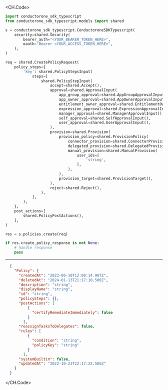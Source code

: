 
<CH.Code>
```python Create.py
import conductorone_sdk_typescript
from conductorone_sdk_typescript.models import shared

s = conductorone_sdk_typescript.ConductoroneSDKTypescript(
    security=shared.Security(
        bearer_auth="<YOUR_BEARER_TOKEN_HERE>",
        oauth="Bearer <YOUR_ACCESS_TOKEN_HERE>",
    ),
)

req = shared.CreatePolicyRequest(
    policy_steps={
        'key': shared.PolicyStepsInput(
            steps=[
                shared.PolicyStepInput(
                    accept=shared.Accept(),
                    approval=shared.ApprovalInput(
                        app_group_approval=shared.AppGroupApprovalInput(),
                        app_owner_approval=shared.AppOwnerApprovalInput(),
                        entitlement_owner_approval=shared.EntitlementOwnerApprovalInput(),
                        expression_approval=shared.ExpressionApprovalInput(),
                        manager_approval=shared.ManagerApprovalInput(),
                        self_approval=shared.SelfApprovalInput(),
                        user_approval=shared.UserApprovalInput(),
                    ),
                    provision=shared.Provision(
                        provision_policy=shared.ProvisionPolicy(
                            connector_provision=shared.ConnectorProvision(),
                            delegated_provision=shared.DelegatedProvision(),
                            manual_provision=shared.ManualProvision(
                                user_ids=[
                                    'string',
                                ],
                            ),
                        ),
                        provision_target=shared.ProvisionTarget(),
                    ),
                    reject=shared.Reject(),
                ),
            ],
        ),
    },
    post_actions=[
        shared.PolicyPostActions(),
    ],
)

res = s.policies.create(req)

if res.create_policy_response is not None:
    # handle response
    pass
```
---

```json Example Response
  {
    "Policy": {
      "createdAt": "2022-06-10T12:00:14.907Z",
      "deletedAt": "2024-01-13T21:17:10.500Z",
      "description": "string",
      "displayName": "string",
      "id": "string",
      "policySteps": {},
      "postActions": [
          {
            "certifyRemediateImmediately": false
          }
        ],
      "reassignTasksToDelegates": false,
      "rules": [
          {
            "condition": "string",
            "policyKey": "string"
          }
        ],
      "systemBuiltin": false,
      "updatedAt": "2022-10-23T22:17:22.586Z"
    }
  }
```
</CH.Code>

